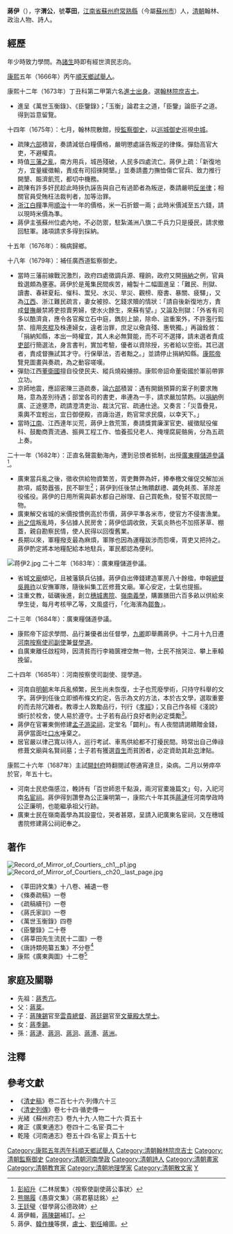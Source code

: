 {{明清人物信息框
| 姓名 = 蔣伊
| 原名 = 
| 圖片名稱= 蒋伊1.jpg
| 圖片大小 = 200px
| 圖片說明 = 顾沅辑《吴郡名贤图传赞》之《蔣侍御像》
| 最高職務 = 河南按察使司副使兼督學道
| 國家 = 大清
| 爵位 =
| 籍貫 = [[江南省|江南省]][[蘇州府|蘇州府]][[常熟縣|常熟縣]]
| 族裔 = 漢族
| 旗籍 = 
| 字號 = 字渭公、號莘田
| 諡號 = 
| 出生日期 = 明[[崇禎|崇禎]]四年（1631年）
| 出生地點 = [[南直隸|南直隸]][[蘇州府|蘇州府]][[常熟縣|常熟縣]]
| 逝世日期 = 清[[康熙|康熙]]二十六年（1687年）
| 逝世地點 = 
| 墓葬 = 
| 配偶 = 
| 親屬 =（父）[[蔣棻|蔣棻]]<br>（子）[[蔣陳錫|蔣陳錫]]、[[蔣廷錫|蔣廷錫]]
| 出身 = 
*康熙五年丙午科[[舉人|舉人]]
*康熙十二年丁丑科[[進士出身|進士出身]]
| 經歷 = 
*[[監察御史|監察御史]]
*廣東糧儲道[[參議|參議]]
*河南[[按察使司副使|按察使司副使]]兼[[督學道|督學道]]
| 著作 = 
*《莘田詩文集》
*《條奏疏稿》
*《疏稿續刊》
*《蔣氏家訓》
*《萬世玉衡錄》
*《臣鑒錄》
*《蔣莘田先生流民十二圖》
*《唐詩類苑纂五集》
*《廣東輿圖》
}}
'''蔣伊'''（{{bd|1631年||1687年|catIdx=J蔣}}），字'''渭公'''，號'''莘田'''，[[江南省|江南省]][[蘇州府|蘇州府]][[常熟縣|常熟縣]]（今屬[[蘇州市|蘇州市]]）人，[[清朝|清朝]]翰林、政治人物、詩人。

== 經歷 ==
年少時致力學問。為[[諸生|諸生]]時即有經世濟民志向。

[[康熙|康熙]]五年（1666年）丙午[[順天府|順天]][[鄉試|鄉試]][[舉人|舉人]]。

康熙十二年（1673年）丁丑科第二甲第六名[[進士出身|進士出身]]。選[[翰林院|翰林院]][[庶吉士|庶吉士]]。
*進呈《萬世玉衡錄》、《臣鑒錄》；「玉衡」論君主之道，「臣鑒」論臣子之道。得到旨意留覽。

十四年（1675年）：七月，翰林院散館，授[[監察御史|監察御史]]，以[[巡城御史|巡城御史]]巡視[[中城|中城]]。
*疏陳[[六部|六部]]積習，奏請減低白糧價格，嚴明懲處誣告叛逆的律條。彈劾高官大吏，不避權貴。
*時值[[三藩之亂|三藩之亂]]，南方用兵，城邑殘破，人民多四處流亡。蔣伊上疏：「新復地方，宜量緩徵輸，責成有司招徠開墾。」並奏請盡力撫恤傷亡官兵、致力推行開墾、賑濟飢荒，都切中機務。
*疏陳有許多奸民趁此時挾仇誣告與自己有過節者為叛逆，奏請嚴明[[反坐律|反坐律]]；相關官員受賄枉法裁判者，加等治罪。
*[[浙江|浙江]][[白糧|白糧]]準用[[順治|順治]]十一年的價格，米一石折銀一兩；此時米價減至五六錢，請以現時米價為準。
*蔣伊主張蘇州位處內地，不必防禦，駐紮滿洲八旗二千兵力只是擾民，請求撤回駐軍。諸項請求多得到採納。

十五年（1676年）：稱病歸鄉。

十八年（1679年）：補任廣西道監察御史。
*當時三藩前線戰況激烈，政府四處徵調兵源、糧餉，政府又開[[捐納|捐納]]之例，官員銓選頗為壅塞。蔣伊於是蒐集民間疾苦，繪製十二幅圖進呈：「難民、刑獄、讀書、春耕夏耘、催科、鬻兒、水災、旱災、觀榜、廢書、暴關、疲驛」，又為[[江西|江西]]、浙江難民疏言，妻女被掠、乞錢求贖的情狀：「請自後新復地方，責成[[總督|督]][[巡撫|撫]]嚴禁將吏掠賣男婦，使水火餘生，來蘇有望。」又論及刑獄：「外省有司多以酷濟貪，應令各官廨立石中庭，鐫刻上諭，除命、盜重案外，不許濫行監禁、擅用[[夾棍|夾棍]]及株連婦女，違者治罪，庶足以儆貪殘、惠煢獨。」再論銓敘：「捐納知縣，本出一時權宜，其人未必無賢能，而不可不選擇，請未選者責成[[吏部|吏部]]行簡選法，身言書判，實加考驗，優者以資除授，劣者給以空銜。其已選者，責成督撫試其才守。行保舉法，否者黜之。」並請停止捐納知縣。[[康熙帝|康熙帝]]覽見圖畫與奏疏，為之動容嗟嘆。
*彈劾江西[[董衛國|董衛國]]擅自役使民夫、縱兵燒殺擄掠。康熙帝詔命董衛國於軍前帶罪立功。
*京師地震，應詔密陳三道疏奏，論[[六部|六部]]積習：遇有開銷預算的案子則要求賄賂，意為差別待遇；部堂各司的書吏，串連為一手，請求嚴加禁飭。以[[捐納|捐納]]例廣、正途壅滯，疏請澄清吏治、裁汰冗官、疏通仕途。又奏言：「災眚疊見，乘輿不宜輕出，宜日御便殿，咨諏治道，飭官常求民瘼，以幸天下。」
*當時[[江南省|江南]]、江西連年災荒，蔣伊上救荒策，奏請獎賞廉潔官吏、緩徵賦役催科、鼓勵商賈流通、振興工程工作、恤養孤兒老人、掩埋腐屍骼胔，分為五疏上奏。

二十一年（1682年）：正直名聲震動海內，遭到忌恨者抵制，出授[[廣東|廣東]][[糧儲道|糧儲道]][[參議|參議]]<ref>[[彭紹升|彭紹升]]《二林居集》〈按察使副使蔣公事狀〉</ref>。
*廣東當兵亂之後，徵收供給物資繁苦，胥吏舞弊為奸，捧奉檄文催促交解加派款項，威勢囂張，民不聊生<ref>[[熊賜履|熊賜履]]《愚齋文集》〈蔣君墓誌銘〉</ref>；蔣伊到任後禁止賄饋獻禮、蠲免耗羨、革除差役徭役。蔣伊的日用所需與薪水都自己辦理、自己買乾魚，發誓不取民間一物。
*廣東解交省城的米價按慣例高於市價，蔣伊平準各米市，使官方不侵害漁業。
*[[尚之信|尚之信]]叛亂時，多佔據人民房舍；蔣伊低調收斂，天氣炎熱也不加搭茅草、棚蓋，親自勘察民情，使人民得以回復舊業。
*長期以來，軍糧撥支最為麻煩，軍隊也因為運糧跋涉而怨嘆，胥吏又把持之。蔣伊酌定將本地糧配給本地駐兵，軍民都認為便利。

[[File:蒋伊2.jpg|thumb]]
二十二年（1683年）：廣東糧儲道參議。
*省城[[文廟|文廟]]傾圮，且被藩鎮兵佔據。蔣伊自出俸錢建造軍房八十餘楹，申報[[兩廣總督|總督]][[吳興祚|吳興祚]]以安撫軍隊，隨後糾集工匠修葺文廟。軍心安定，士氣也提振。
*注重文教，砥礪後進，創立[[穗城書院|穗城書院]]、[[嶺南義學|嶺南義學]]，購置膳田六百多畝以供給來學生徒，每月考核甲乙等，文風盛行，「化海濱為[[鄒魯_(文化)|鄒魯]]」。

二十三年（1684年）：廣東糧儲道參議。
*康熙帝下詔求學問、品行兼優者出任督學，[[九卿|九卿]]即舉薦蔣伊。十二月十九日遷[[河南|河南]][[按察使司副使|按察使司副使]]兼[[督學道|督學道]]。
*自廣東離任啟程時，因清貧而行李箱篋裡空無一物，士民不捨哭泣、攀上車轅挽留。

二十四年（1685年）：河南按察使司副使、提學道。
*河南自[[明朝|明朝]]末年兵亂頻繁，民生尚未恢復，士子也荒廢學術，只持守科舉的文字。蔣伊到任後立即頒布條文約定，告示為文的方法，本於古文學，選取重要的而去除冗雜者。教導士人敦勵品行，刊行《[[孝經|孝經]]》；又自己作各經《淺說》頒行於校舍，使人易於遵守。士子若有品行良好者則必定獎勵<ref>[[王廷璧|王廷璧]]〈督學蔣公德政碑〉</ref>。
*蔣伊在官署東側修建[[孟子游梁祠|孟子游梁祠]]，定堂名「闢利」。有人夜間請謁饋贈金錢，蔣伊當面吐[[口水|口水]]唾棄之。
*居官嚴以律己寬以待人，巡行考試、車馬供給都不打擾民間。時常出自己俸祿修葺文廟與名賢祠墓；士子若有獲選[[貢生|貢生]]而貧困者，必定資助其赴[[北京城|京]]津貼。

康熙二十六年（1687年）主試[[開封府|開封府]]時翻閱試卷通宵達旦，染病。二月以勞瘁卒於官，年五十七。
*河南士民悲傷感泣，輓詩有「百世師恩千點淚，兩河官橐幾篇文」句，入祀河南[[名宦祠|名宦祠]]。蔣伊得到讚譽為公正廉明第一，康熙六十年其孫[[蔣漣|蔣漣]]任河南學政時公正廉明，也能繼承祖父行跡。
*廣東士民在嶺南義學為其設靈位，哭者甚眾，呈請入祀廣東名宦祠，又在穗城書院修建蔣公祠祀奉之。

== 著作 ==
[[File:Record_of_Mirror_of_Courtiers,_ch1,_p1.jpg|thumb]]
[[File:Record_of_Mirror_of_Courtiers,_ch20,_last_page.jpg|thumb]]
*《莘田詩文集》十八卷、補遺一卷
*《條奏疏稿》一卷
*《疏稿續刊》一卷
*《蔣氏家訓》一卷
*《萬世玉衡錄》四卷
*《臣鑒錄》二十卷
*《蔣莘田先生流民十二圖》一卷
*《唐詩類苑纂五集》不分卷<ref>蔣伊輯，[[蔣陳錫|蔣陳錫]]補訂。</ref>
*康熙《廣東輿圖》十二卷<ref>蔣伊、[[韓作棟|韓作棟]]等撰，[[盧士|盧士]]、[[劉任|劉任]]繪圖。</ref>

== 家庭及關聯 ==
*先祖：[[蔣秀亢|蔣秀亢]]。
*父：[[蔣棻|蔣棻]]。
*子：[[蔣陳錫|蔣陳錫]]官至[[雲貴總督|雲貴總督]]、[[蔣廷錫|蔣廷錫]]官至[[文華殿大學士|文華殿大學士]]。
*女：[[蔣季錫|蔣季錫]]。
*孫：[[蔣漣|蔣漣]]、[[蔣泂|蔣泂]]、[[蔣泂|蔣泂]]、[[蔣溥|蔣溥]]、[[蔣洲|蔣洲]]。

== 注釋 ==
{{reflist}}

==參考文獻==
*《[[清史稿|清史稿]]》卷二百七十六·列傳六十三
*《[[清史列傳|清史列傳]]》卷七十四·循吏傳一
*光緒《蘇州府志》卷九十九·人物二十六·頁五十
*雍正《廣東通志》卷四十二·名宦·頁二十
*乾隆《河南通志》卷五十四·名宦上·頁五十七

{{start box}}
{{s-off}}
{{succession box|[[吳子雲_(順治進士)|吳子雲]]|[[王際有|王際有]]|[[河南|河南]][[督學道|督學道]]|<small>康熙二十三年十二月庚戌－康熙二十六年二月<br>1685年1月23日－1687年3月在任</small>}}
{{end box}}

{{康熙十二年癸丑科殿試金榜}}
{{蔣棻家族}}

{{DEFAULTSORT:Jiang蔣}}
[[Category:康熙五年丙午科順天鄉試舉人|Category:康熙五年丙午科順天鄉試舉人]]
[[Category:清朝翰林院庶吉士|Category:清朝翰林院庶吉士]]
[[Category:清朝監察御史|Category:清朝監察御史]]
[[Category:清朝河南學政|Category:清朝河南學政]]
[[Category:清朝詩人|Category:清朝詩人]]
[[Category:清朝畫家|Category:清朝畫家]]
[[Category:清朝教育家|Category:清朝教育家]]
[[Category:清朝地理學家|Category:清朝地理學家]]
[[Category:清朝散文家|Category:清朝散文家]]
[[Category:常熟蔣氏|Y]]